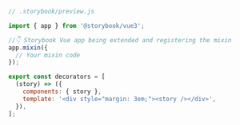 ```js
// .storybook/preview.js

import { app } from '@storybook/vue3';

//👇 Storybook Vue app being extended and registering the mixin
app.mixin({
  // Your mixin code
});

export const decorators = [
  (story) => ({
    components: { story },
    template: '<div style="margin: 3em;"><story /></div>',
  }),
];
```
